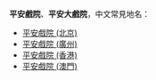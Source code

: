 '''平安戲院'''、'''平安大戲院'''，中文常見地名：

*[[平安戲院_(北京)|平安戲院 (北京)]]
*[[平安戲院_(廣州)|平安戲院 (廣州)]]
*[[平安戲院_(香港)|平安戲院 (香港)]]
*[[平安戲院_(澳門)|平安戲院 (澳門)]]

{{disambig}}